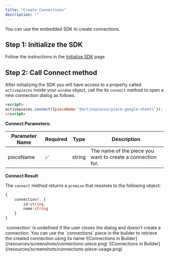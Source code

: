 ```yaml
---
title: "Create Connections"
description: ""
---
```


You can use the embedded SDK to create connections.

## Step 1: Initialize the SDK

Follow the instructions in the [Initialize SDK](../configuration/initialize-embed) page

## Step 2: Call Connect method
After initializing the SDK you will have access to a property called `activepieces` inside your `window` object,
call the its `connect` method to open a new connection dialog as follows.

```html
<script> 
activepieces.connect({pieceName:'@activepieces/piece-google-sheets'});
</script>
```

**Connect Parameters:**

| Parameter Name |  Required |  Type | Description |
| --- | --- | --- | --- |
| pieceName | ✅ | string | The name of the piece you want to create a connection for.

**Connect Result** 

The `connect` method returns a `promise` that resolves to the following object:

```ts
{
    connection?: {
        id:string,
        name:string
    }
}

```
<Info>
`connection` is undefined if the user closes the dialog and doesn't create a connection.
 </Info>

 <Tip>
You can use the `connections` piece in the builder to retrieve the created connection using its name
![Connections in Builder](/resources/screenshots/connections-piece.png)
![Connections in Builder](/resources/screenshots/connections-piece-usage.png)
</Tip>
